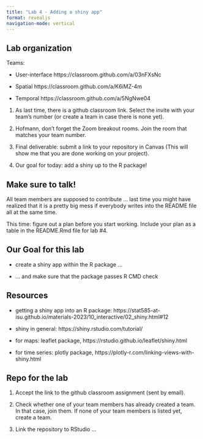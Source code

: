 ```yaml
---
title: "Lab 4 - Adding a shiny app"
format: revealjs
navigation-mode: vertical
---
```


## Lab organization

Teams:

- User-interface
https://classroom.github.com/a/03nFXsNc

- Spatial
https://classroom.github.com/a/K6iMZ-4m

- Temporal
https://classroom.github.com/a/5NgNwe04

1.  As last time, there is a github classroom link. Select the invite with your team's number (or create a team in case there is none yet).

2.  Hofmann, don't forget the Zoom breakout rooms. Join the room that matches your team number.

3.  Final deliverable: submit a link to your repository in Canvas (This will show me that you are done working on your project).

4.  Our goal for today: add a shiny up to the R package!

## Make sure to talk!

All team members are supposed to contribute ... last time you might have realized that it is a pretty big mess if everybody writes into the README file all at the same time.

This time: figure out a plan before you start working. Include your plan as a table in the README.Rmd file for lab #4.

## Our Goal for this lab

-   create a shiny app within the R package ...

-   ... and make sure that the package passes R CMD check

## Resources

- getting a shiny app into an R package: https://stat585-at-isu.github.io/materials-2023/10_interactive/02_shiny.html#12

- shiny in general: https://shiny.rstudio.com/tutorial/

- for maps: leaflet package, https://rstudio.github.io/leaflet/shiny.html

- for time series: plotly package, https://plotly-r.com/linking-views-with-shiny.html

## Repo for the lab

1.  Accept the link to the github classroom assignment (sent by email).

2.  Check whether one of your team members has already created a team. In that case, join them. If none of your team members is listed yet, create a team.

3.  Link the repository to RStudio ...

